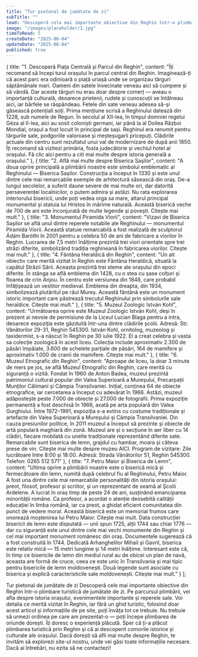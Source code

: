 ```yaml
---
title: "Tur pietonal de jumătate de zi"
subTitle: ""
lead: "Descoperă cele mai importante obiective din Reghin într-o plimbare turistică de jumătate de zi."
image: "/images/placeholder/1.jpg"
timeToRead: 5
createDate: "2025-06-04"
updateDate: "2025-06-04"
published: true
---
```


  {
    title: "1. Descoperă Piața Centrală și Parcul din Reghin",
    content:
      "Îți recomand să începi turul orașului în parcul central din Reghin. Imaginează-ți că acest parc era odinioară o piață uriașă unde se organizau târguri săptămânale mari. Oameni din satele învecinate veneau aici să cumpere și să vândă. Dar aceste târguri nu erau doar despre comerț — aveau o importanță culturală, deoarece prietenii, rudele și cunoscuții se întâlneau aici, iar bârfele se răspândeau. Fetele din sate veneau adesea să-și găsească potențiali soți. Prima mențiune scrisă a Reghinului datează din 1228, sub numele de Regun. În secolul al XII-lea, în timpul domniei regelui Géza al II-lea, aici au sosit coloniști germani, iar până la al Doilea Război Mondial, orașul a fost locuit în principal de sași. Reghinul era renumit pentru târgurile sale, podgoriile valoroase și meșteșugarii pricepuți. Clădirile actuale din centru sunt rezultatul unui val de modernizare de după anii 1850. Îți recomand să vizitezi primăria, fosta judecătorie și vechiul hotel al orașului. Fă clic aici pentru a citi mai multe despre istoria generală a orașului."
  },
  {
    title: "2. Află mai multe despre Biserica Sașilor",
    content:
      "A doua oprire principală a plimbării noastre este simbolul emblematic al Reghinului — Biserica Sașilor. Construcția a început în 1330 și este unul dintre cele mai remarcabile exemple de arhitectură săsească din oraș. De-a lungul secolelor, a suferit daune severe de mai multe ori, dar datorită perseverenței localnicilor, o putem admira și astăzi. Nu rata explorarea interiorului bisericii, unde poți vedea orga sa mare, altarul principal monumental și statuia lui Hristos în mărime naturală. Această biserică veche de 700 de ani este înconjurată de multe legende și povești. Citește mai mult."
  },
  {
    title: "3. Monumentul Piramida Viorii",
    content:
      "Vizavi de Biserica Sașilor se află unul dintre reperele notabile ale Reghinului — monumentul Piramida Viorii. Această statuie remarcabilă a fost realizată de sculptorul Ádám Baróthi în 2001 pentru a celebra 50 de ani de fabricare a viorilor în Reghin. Lucrarea de 7,5 metri înălțime prezintă trei viori orientate spre trei străzi diferite, simbolizând tradiția reghineană în fabricarea viorilor. Citește mai mult."
  },
  {
    title: "4. Fântâna Heraldică din Reghin",
    content:
      "Un alt obiectiv care merită vizitat în Reghin este Fântâna Heraldică, situată la capătul Străzii Sării. Aceasta prezintă trei steme ale orașului din epoci diferite. În stânga se află emblema din 1428, cu o stea cu șase colțuri și floarea de crin Anjou. În centru este versiunea din 1848, care probabil înfățișează un vestitor medieval. Emblema din dreapta, din 1934, simbolizează plutăritul pe râul Mureș. Această fântână este un monument istoric important care păstrează trecutul Reghinului prin simbolurile sale heraldice. Citește mai mult."
  },
  {
    title: "5. Muzeul Zoologic István Kohl",
    content:
      "Următoarea oprire este Muzeul Zoologic István Kohl, deși în prezent ai nevoie de permisiune de la Liceul Lucian Blaga pentru a intra, deoarece expoziția este găzduită într-una dintre clădirile școlii. Adresă: Str. Vânătorilor 29-31, Reghin 545300. István Kohl, ornitolog, muzeolog și taxidermist, s-a născut în Reghin pe 30 iulie 1922. El a creat celebra și vasta sa colecție zoologică în acest liceu. Colecția include aproximativ 2.300 de păsări împăiate, 3.600 de schelete parțiale de păsări, 164 de mamifere și aproximativ 1.000 de cranii de mamifere. Citește mai mult."
  },
  {
    title: "6. Muzeul Etnografic din Reghin",
    content:
      "Aproape de liceu, la doar 3 minute de mers pe jos, se află Muzeul Etnografic din Reghin, care merită cu siguranță o vizită. Fondat în 1960 de Anton Badea, muzeul prezintă patrimoniul cultural popular din Valea Superioară a Mureșului, Precarpații Munților Călimani și Câmpia Transilvaniei. Inițial, conținea 64 de obiecte etnografice, iar cercetarea a început cu adevărat în 1966. Astăzi, muzeul adăpostește peste 7.000 de obiecte și 27.000 de fotografii. Prima expoziție permanentă a fost deschisă în 1966, axată pe arta populară din Valea Gurghiului. Între 1972–1991, expoziția s-a extins cu costume tradiționale și artefacte din Valea Superioară a Mureșului și Câmpia Transilvaniei. Din cauza presiunilor politice, în 2011 muzeul a început să prezinte și obiecte de artă populară maghiară din zonă. Muzeul are și o secțiune în aer liber cu 14 clădiri, fiecare mobilată cu unelte tradiționale reprezentând diferite sate. Remarcabile sunt biserica de lemn, grajdul cu hambar, moara și câteva prese de vin. Citește mai multe despre muzeu AICI. Program de vizitare: Zile lucrătoare între 8:00 și 18:00. Adresă: Strada Vânătorilor 51, Reghin 545300. Telefon: 0265 512 571"
  },
  {
    title: "7. Petru Maior și Biserica de Lemn",
    content:
      "Ultima oprire a plimbării noastre este o biserică mică și fermecătoare din lemn, numită după celebrul fiu al Reghinului, Petru Maior. A fost una dintre cele mai remarcabile personalități din istoria orașului: preot, filosof, profesor și scriitor, și un reprezentant de seamă al Școlii Ardelene. A lucrat în oraș timp de peste 24 de ani, susținând emanciparea minorității române. Ca profesor, a acordat o atenție deosebită calității educației în limba română, iar ca preot, a ghidat eficient comunitatea din punct de vedere moral. Această biserică este un memorial frumos care onorează moștenirea lui Petru Maior. Citește mai mult. Data construcției bisericii de lemn este disputată — unii spun 1725, alții 1744 sau chiar 1776 — dar cu siguranță este unul dintre cele mai vechi monumente din Reghin și cel mai important monument românesc din oraș. Documentele sugerează că a fost construită în 1744. Dedicată Arhanghelilor Mihail și Gavril, biserica este relativ mică — 15 metri lungime și 14 metri înălțime. Interesant este că, în timp ce bisericile de lemn din mediul rural au de obicei un plan de navă, aceasta are formă de cruce, ceea ce este unic în Transilvania și mai tipic pentru bisericile de lemn moldovenești. Două legende sunt asociate cu biserica și explică caracteristicile sale moldovenești. Citește mai mult."
  }
];

<ContentTitle>
    Tur pietonal de jumătate de zi
</ContentTitle>
<ContentTextBlock>
    Descoperă cele mai importante obiective din Reghin într-o plimbare turistică de jumătate de zi. Pe parcursul plimbării, vei afla despre istoria orașului, evenimentele importante și reperele sale. Voi detalia ce merită vizitat în Reghin, iar fără un ghid turistic, folosind doar acest articol și informațiile de pe site, poți învăța tot ce trebuie.
</ContentTextBlock>
<ContentTextBlock>
Nu trebuie să urmezi ordinea pe care am prezentat-o — poți începe plimbarea de oriunde dorești. Îți doresc o experiență plăcută.
</ContentTextBlock>
<CheckpointComponent items={tourItems} />
<ContentTextBlock>
Sper că ți-a plăcut plimbarea turistică prin Reghin și că ai descoperit comorile istorice și culturale ale orașului. Dacă dorești să afli mai multe despre Reghin, te invităm să explorezi site-ul nostru, unde vei găsi toate informațiile necesare. Dacă ai întrebări, nu ezita să ne contactezi!
</ContentTextBlock>